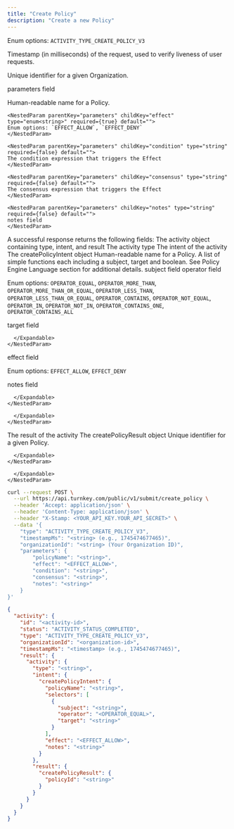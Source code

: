 ```yaml
---
title: "Create Policy"
description: "Create a new Policy"
---
```



<EndpointPath type="submit" path="create_policy" />

<Authorizations />

<H3Bordered text="Body" />

<ParamField body="type" type="enum<string>" required={true}>

Enum options: `ACTIVITY_TYPE_CREATE_POLICY_V3`
</ParamField>

<ParamField body="timestampMs" type="string" required={true}>

Timestamp (in milliseconds) of the request, used to verify liveness of user requests.
</ParamField>

<ParamField body="organizationId" type="string" required={true}>

Unique identifier for a given Organization.
</ParamField>

<ParamField body="parameters" type="object" required={true} path="parameters">
  <p>parameters field</p>
  <Expandable title="details">
    <NestedParam parentKey="parameters" childKey="policyName" type="string" required={true} default="">
    Human-readable name for a Policy.
    </NestedParam>
    
    <NestedParam parentKey="parameters" childKey="effect" type="enum<string>" required={true} default="">
    Enum options: `EFFECT_ALLOW`, `EFFECT_DENY`
    </NestedParam>
    
    <NestedParam parentKey="parameters" childKey="condition" type="string" required={false} default="">
    The condition expression that triggers the Effect
    </NestedParam>
    
    <NestedParam parentKey="parameters" childKey="consensus" type="string" required={false} default="">
    The consensus expression that triggers the Effect
    </NestedParam>
    
    <NestedParam parentKey="parameters" childKey="notes" type="string" required={false} default="">
    notes field
    </NestedParam>
  </Expandable>
</ParamField>

<H3Bordered text="Response" />
A successful response returns the following fields:

<ResponseField name="activity" type="object" required={true}>
  The activity object containing type, intent, and result
  <Expandable title="activity details">
    <NestedParam parentKey="activity" childKey="type" type="string" required={true}>
The activity type
</NestedParam>
<NestedParam parentKey="activity" childKey="intent" type="object" required={true}>
      The intent of the activity
      <Expandable title="intent details">
        <NestedParam parentKey="activity.intent" childKey="createPolicyIntent" type="object" required={true}>
      The createPolicyIntent object
      <Expandable title="createPolicyIntent details">
        <NestedParam parentKey="activity.intent.createPolicyIntent" childKey="policyName" type="string" required={true}>
Human-readable name for a Policy.
</NestedParam>
<NestedParam parentKey="activity.intent.createPolicyIntent" childKey="selectors" type="array" required={true}>
      A list of simple functions each including a subject, target and boolean. See Policy Engine Language section for additional details.
      <Expandable title="selectors details">
        <NestedParam parentKey="activity.intent.createPolicyIntent.selectors" childKey="subject" type="string" required={false}>
subject field
</NestedParam>
<NestedParam parentKey="activity.intent.createPolicyIntent.selectors" childKey="operator" type="enum" required={false}>
operator field
  
Enum options: `OPERATOR_EQUAL`, `OPERATOR_MORE_THAN`, `OPERATOR_MORE_THAN_OR_EQUAL`, `OPERATOR_LESS_THAN`, `OPERATOR_LESS_THAN_OR_EQUAL`, `OPERATOR_CONTAINS`, `OPERATOR_NOT_EQUAL`, `OPERATOR_IN`, `OPERATOR_NOT_IN`, `OPERATOR_CONTAINS_ONE`, `OPERATOR_CONTAINS_ALL`

</NestedParam>
<NestedParam parentKey="activity.intent.createPolicyIntent.selectors" childKey="target" type="string" required={false}>
target field
</NestedParam>

      </Expandable>
    </NestedParam>
<NestedParam parentKey="activity.intent.createPolicyIntent" childKey="effect" type="enum" required={true}>
effect field
  
Enum options: `EFFECT_ALLOW`, `EFFECT_DENY`

</NestedParam>
<NestedParam parentKey="activity.intent.createPolicyIntent" childKey="notes" type="string" required={false}>
notes field
</NestedParam>

      </Expandable>
    </NestedParam>

      </Expandable>
    </NestedParam>
<NestedParam parentKey="activity" childKey="result" type="object" required={true}>
      The result of the activity
      <Expandable title="result details">
        <NestedParam parentKey="activity.result" childKey="createPolicyResult" type="object" required={true}>
      The createPolicyResult object
      <Expandable title="createPolicyResult details">
        <NestedParam parentKey="activity.result.createPolicyResult" childKey="policyId" type="string" required={true}>
Unique identifier for a given Policy.
</NestedParam>

      </Expandable>
    </NestedParam>

      </Expandable>
    </NestedParam>

  </Expandable>
</ResponseField>

<RequestExample>

```bash cURL
curl --request POST \
  --url https://api.turnkey.com/public/v1/submit/create_policy \
  --header 'Accept: application/json' \
  --header 'Content-Type: application/json' \
  --header "X-Stamp: <YOUR_API_KEY.YOUR_API_SECRET>" \
  --data '{
    "type": "ACTIVITY_TYPE_CREATE_POLICY_V3",
    "timestampMs": "<string> (e.g., 1745474677465)",
    "organizationId": "<string> (Your Organization ID)",
    "parameters": {
        "policyName": "<string>",
        "effect": "<EFFECT_ALLOW>",
        "condition": "<string>",
        "consensus": "<string>",
        "notes": "<string>"
    }
}'
```

</RequestExample>

<ResponseExample>

```json 200
{
  "activity": {
    "id": "<activity-id>",
    "status": "ACTIVITY_STATUS_COMPLETED",
    "type": "ACTIVITY_TYPE_CREATE_POLICY_V3",
    "organizationId": "<organization-id>",
    "timestampMs": "<timestamp> (e.g., 1745474677465)",
    "result": {
      "activity": {
        "type": "<string>",
        "intent": {
          "createPolicyIntent": {
            "policyName": "<string>",
            "selectors": [
              {
                "subject": "<string>",
                "operator": "<OPERATOR_EQUAL>",
                "target": "<string>"
              }
            ],
            "effect": "<EFFECT_ALLOW>",
            "notes": "<string>"
          }
        },
        "result": {
          "createPolicyResult": {
            "policyId": "<string>"
          }
        }
      }
    }
  }
}
```

</ResponseExample>

